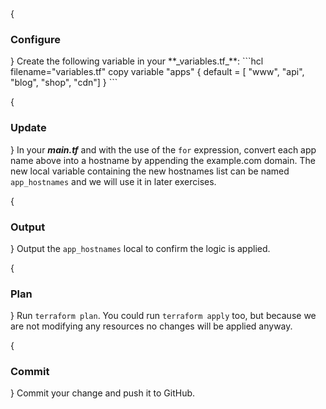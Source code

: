 
<Steps>
{<h3>Configure</h3>}
Create the following variable in your **_variables.tf_**:
```hcl filename="variables.tf" copy
variable "apps" {
  default = [ "www", "api", "blog", "shop", "cdn"]
}
```

{<h3>Update</h3>}
In your **_main.tf_** and with the use of the `for` expression, convert each app name above into a hostname by appending the example.com domain. The new local variable containing the new hostnames list can be named `app_hostnames` and we will use it in later exercises.

{<h3>Output</h3>}
Output the `app_hostnames` local to confirm the logic is applied.

{<h3>Plan</h3>}
Run `terraform plan`. You could run `terraform apply` too, but because we are not modifying any resources no changes will be applied anyway.

{<h3>Commit</h3>}
Commit your change and push it to GitHub. 
</Steps>